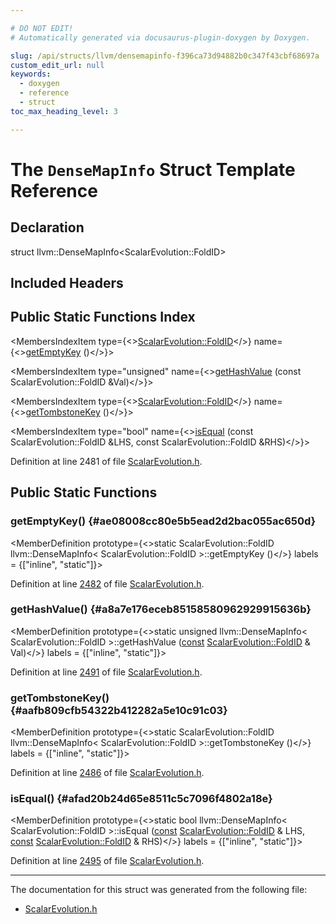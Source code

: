 ```yaml
---

# DO NOT EDIT!
# Automatically generated via docusaurus-plugin-doxygen by Doxygen.

slug: /api/structs/llvm/densemapinfo-f396ca73d94882b0c347f43cbf68697a
custom_edit_url: null
keywords:
  - doxygen
  - reference
  - struct
toc_max_heading_level: 3

---
```





# The `DenseMapInfo` Struct Template Reference

<DoxygenPage pluginConfig={pluginConfig}>



## Declaration

<CodeBlock>struct llvm::DenseMapInfo&lt;ScalarEvolution::FoldID&gt;</CodeBlock>

## Included Headers

<IncludesList>
<IncludesListItem
  filePath="llvm/Analysis/ScalarEvolution.h"
  permalink="/docs/api/files/include/include/llvm/include/llvm/analysis/scalarevolution-h"
  isLocal="true" />
</IncludesList>

## Public Static Functions Index

<MembersIndex>

<MembersIndexItem
  type={<><a href="/docs/api/classes/llvm/scalarevolution/foldid">ScalarEvolution::FoldID</a></>}
  name={<><a href="#ae08008cc80e5b5ead2d2bac055ac650d">getEmptyKey</a> ()</>}>
</MembersIndexItem>

<MembersIndexItem
  type="unsigned"
  name={<><a href="#a8a7e176eceb85158580962929915636b">getHashValue</a> (const ScalarEvolution::FoldID &amp;Val)</>}>
</MembersIndexItem>

<MembersIndexItem
  type={<><a href="/docs/api/classes/llvm/scalarevolution/foldid">ScalarEvolution::FoldID</a></>}
  name={<><a href="#aafb809cfb54322b412282a5e10c91c03">getTombstoneKey</a> ()</>}>
</MembersIndexItem>

<MembersIndexItem
  type="bool"
  name={<><a href="#afad20b24d65e8511c5c7096f4802a18e">isEqual</a> (const ScalarEvolution::FoldID &amp;LHS, const ScalarEvolution::FoldID &amp;RHS)</>}>
</MembersIndexItem>

</MembersIndex>


Definition at line 2481 of file <a href="/docs/api/files/include/include/llvm/include/llvm/analysis/scalarevolution-h">ScalarEvolution.h</a>.

<SectionDefinition>

## Public Static Functions

### getEmptyKey() {#ae08008cc80e5b5ead2d2bac055ac650d}

<MemberDefinition
  prototype={<>static ScalarEvolution::FoldID llvm::DenseMapInfo&lt; ScalarEvolution::FoldID &gt;::getEmptyKey ()</>}
  labels = {["inline", "static"]}>

Definition at line <a href="/docs/api/files/include/include/llvm/include/llvm/analysis/scalarevolution-h/#l02482">2482</a> of file <a href="/docs/api/files/include/include/llvm/include/llvm/analysis/scalarevolution-h">ScalarEvolution.h</a>.
</MemberDefinition>

### getHashValue() {#a8a7e176eceb85158580962929915636b}

<MemberDefinition
  prototype={<>static unsigned llvm::DenseMapInfo&lt; ScalarEvolution::FoldID &gt;::getHashValue (<a href="/docs/api/files/lib/lib/target/lib/target/aarch64/aarch64promoteconstant-cpp/#a90f8350fecae261c25be85d38b451bff">const</a> <a href="/docs/api/classes/llvm/scalarevolution/foldid">ScalarEvolution::FoldID</a> &amp; Val)</>}
  labels = {["inline", "static"]}>

Definition at line <a href="/docs/api/files/include/include/llvm/include/llvm/analysis/scalarevolution-h/#l02491">2491</a> of file <a href="/docs/api/files/include/include/llvm/include/llvm/analysis/scalarevolution-h">ScalarEvolution.h</a>.
</MemberDefinition>

### getTombstoneKey() {#aafb809cfb54322b412282a5e10c91c03}

<MemberDefinition
  prototype={<>static ScalarEvolution::FoldID llvm::DenseMapInfo&lt; ScalarEvolution::FoldID &gt;::getTombstoneKey ()</>}
  labels = {["inline", "static"]}>

Definition at line <a href="/docs/api/files/include/include/llvm/include/llvm/analysis/scalarevolution-h/#l02486">2486</a> of file <a href="/docs/api/files/include/include/llvm/include/llvm/analysis/scalarevolution-h">ScalarEvolution.h</a>.
</MemberDefinition>

### isEqual() {#afad20b24d65e8511c5c7096f4802a18e}

<MemberDefinition
  prototype={<>static bool llvm::DenseMapInfo&lt; ScalarEvolution::FoldID &gt;::isEqual (<a href="/docs/api/files/lib/lib/target/lib/target/aarch64/aarch64promoteconstant-cpp/#a90f8350fecae261c25be85d38b451bff">const</a> <a href="/docs/api/classes/llvm/scalarevolution/foldid">ScalarEvolution::FoldID</a> &amp; LHS, <a href="/docs/api/files/lib/lib/target/lib/target/aarch64/aarch64promoteconstant-cpp/#a90f8350fecae261c25be85d38b451bff">const</a> <a href="/docs/api/classes/llvm/scalarevolution/foldid">ScalarEvolution::FoldID</a> &amp; RHS)</>}
  labels = {["inline", "static"]}>

Definition at line <a href="/docs/api/files/include/include/llvm/include/llvm/analysis/scalarevolution-h/#l02495">2495</a> of file <a href="/docs/api/files/include/include/llvm/include/llvm/analysis/scalarevolution-h">ScalarEvolution.h</a>.
</MemberDefinition>

</SectionDefinition>

<hr/>

The documentation for this struct was generated from the following file:

<ul>
<li><a href="/docs/api/files/include/include/llvm/include/llvm/analysis/scalarevolution-h">ScalarEvolution.h</a></li>
</ul>

</DoxygenPage>
